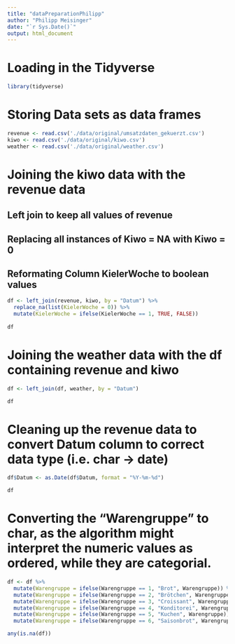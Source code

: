 ```yaml
---
title: "dataPreparationPhilipp"
author: "Philipp Meisinger"
date: "`r Sys.Date()`"
output: html_document
---
```



# Loading in the Tidyverse
```r
library(tidyverse)
```

# Storing Data sets as data frames
```r
revenue <- read.csv('./data/original/umsatzdaten_gekuerzt.csv')
kiwo <- read.csv('./data/original/kiwo.csv')
weather <- read.csv('./data/original/weather.csv')
```

# Joining the kiwo data with the revenue data
## Left join to keep all values of revenue
## Replacing all instances of Kiwo = NA with Kiwo = 0
## Reformating Column KielerWoche to boolean values
```r
df <- left_join(revenue, kiwo, by = "Datum") %>%
  replace_na(list(KielerWoche = 0)) %>%
  mutate(KielerWoche = ifelse(KielerWoche == 1, TRUE, FALSE))
  
df
```


# Joining the weather data with the df containing revenue and kiwo
```r
df <- left_join(df, weather, by = "Datum")

df
```

# Cleaning up the revenue data to convert Datum column to correct data type (i.e. char -> date)
```r
df$Datum <- as.Date(df$Datum, format = "%Y-%m-%d")

df

```
# Converting the  "Warengruppe" to char, as the algorithm might interpret the numeric values as ordered, while they are categorial.
```r
df <- df %>%
  mutate(Warengruppe = ifelse(Warengruppe == 1, "Brot", Warengruppe)) %>%
  mutate(Warengruppe = ifelse(Warengruppe == 2, "Brötchen", Warengruppe)) %>%
  mutate(Warengruppe = ifelse(Warengruppe == 3, "Croissant", Warengruppe)) %>%
  mutate(Warengruppe = ifelse(Warengruppe == 4, "Konditorei", Warengruppe)) %>%
  mutate(Warengruppe = ifelse(Warengruppe == 5, "Kuchen", Warengruppe)) %>%
  mutate(Warengruppe = ifelse(Warengruppe == 6, "Saisonbrot", Warengruppe))
```



```r
any(is.na(df))
```



#
